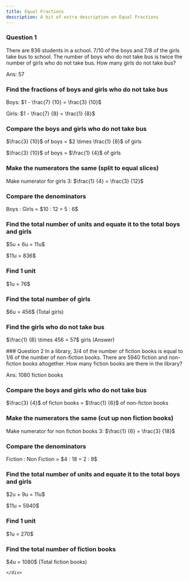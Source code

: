```yaml
---
title: Equal Fractions
description: A bit of extra description on Equal Fractions
---
```




### Question 1

<Callout title="Question">
  There are 836 students in a school. 7/10 of the boys and 7/8 of the girls take
  bus to school. The number of boys who do not take bus is twice the number of
  girls who do not take bus. How many girls do not take bus?
</Callout>
<Accordions>
  <Accordion title="Answer Walkthrough">
    <p className="ml-11">Ans: 57</p>
    <div className="steps">
      <div className="step">
        <h3>Find the fractions of boys and girls who do not take bus</h3>
        <p>
          Boys: $1 - \frac{7}
          {10} = \frac{3}
          {10}$
        </p>
        <p>
          Girls: $1 - \frac{7}
          {8} = \frac{1}
          {8}$
        </p>
      </div>
      <div className="step">
        <h3>Compare the boys and girls who do not take bus</h3>
        <div className="flex flex-wrap space-between">
          <EqualPartPieChartComponent title={"Boys"} slices={3} />
          <EqualPartPieChartComponent title={"Girls"} slices={1} />
        </div>
        <p>
          $\frac{3}
          {10}$ of boys = $2 \times \frac{1}
          {8}$ of girls
        </p>
        <p>
          $\frac{3}
          {10}$ of boys = $\frac{1}
          {4}$ of girls
        </p>
      </div>
      <div className="step">
        <h3>Make the numerators the same (split to equal slices)</h3>
        <p>
          Make numerator for girls 3: $\frac{1}
          {4} = \frac{3}
          {12}$
        </p>
      </div>
      <div className="step">
        <h3>Compare the denominators</h3>
        <p>Boys : Girls = $10 : 12 = 5 : 6$</p>
      </div>
      <div className="step">
        <h3>
          Find the total number of units and equate it to the total boys and
          girls
        </h3>
        <p>$5u + 6u = 11u$</p>
        <p>$11u = 836$</p>
      </div>
      <div className="step">
        <h3>Find 1 unit</h3>
        <p>$1u = 76$</p>
      </div>
      <div className="step">
        <h3>Find the total number of girls</h3>
        <p>$6u = 456$ (Total girls)</p>
      </div>
      <div className="step">
        <h3>Find the girls who do not take bus</h3>
        <p>
          $\frac{1}
          {8} \times 456 = 57$ girls (Answer)
        </p>
      </div>
    </div>
  </Accordion>
</Accordions>
### Question 2
<Callout title="Question">
  In a library, 3/4 of the number of fiction books is equal to 1/6 of the number
  of non-fiction books. There are 5940 fiction and non-fiction books altogether.
  How many fiction books are there in the library?
</Callout>
<Accordions>
  <Accordion title="Answer Walkthrough">
    <p className="ml-11">Ans: 1080 fiction books</p>
    <div className="steps">
      <div className="step">
        <h3>Compare the boys and girls who do not take bus</h3>
        <div className="flex flex-wrap space-between">
          <EqualPartPieChartComponent title={"Fiction Books"} slices={3} />
          <EqualPartPieChartComponent title={"Non Fiction Books"} slices={1} />
        </div>
        <p>
          $\frac{3}
          {4}$ of ficton books = $\frac{1}
          {6}$ of non-ficton books
        </p>
      </div>
      <div className="step">
        <h3>Make the numerators the same (cut up non fiction books)</h3>
        <p>
          Make numerator for non fiction books 3: $\frac{1}
          {6} = \frac{3}
          {18}$
        </p>
      </div>
      <div className="step">
        <h3>Compare the denominators</h3>
        <p>Fiction : Non Fiction = $4 : 18 = 2 : 9$</p>
      </div>
      <div className="step">
        <h3>
          Find the total number of units and equate it to the total boys and
          girls
        </h3>
        <p>$2u + 9u = 11u$</p>
        <p>$11u = 5940$</p>
      </div>
      <div className="step">
        <h3>Find 1 unit</h3>
        <p>$1u = 270$</p>
      </div>
      <div className="step">
        <h3>Find the total number of fiction books</h3>
        <p>$4u = 1080$ (Total fiction books)</p>
      </div>
    
    </div>
  </Accordion>
</Accordions>
